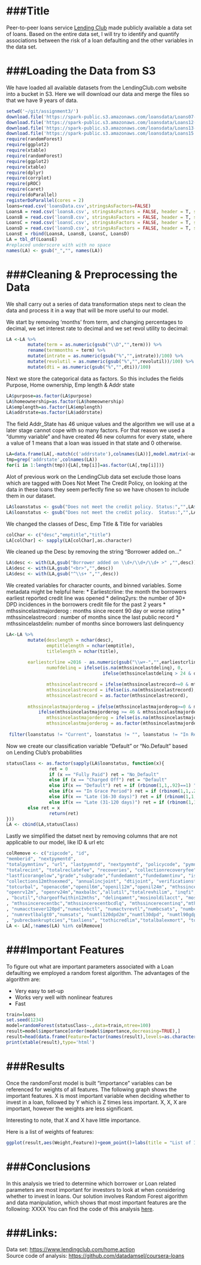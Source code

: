 ###Title
========================================================

Peer-to-peer loans service [Lending Club][lending] made publicly available a data set of loans. 
Based on the entire data set, I will try to identify and quantify associations between the risk of a loan defaulting 
and the other variables in the data set.

###Loading the Data from S3
============================
We have loaded all available datasets from the LendingClub.com website into a bucket in S3. Here we will download our data 
and merge the files so that we have 9 years of data.

```r
setwd('~/git/assignment3/')
download.file('https://spark-public.s3.amazonaws.com/loansdata/Loans07-11.csv',method='curl',destfile='loansA.csv')
download.file('https://spark-public.s3.amazonaws.com/loansdata/Loans12-13.csv',method='curl',destfile='loansB.csv')
download.file('https://spark-public.s3.amazonaws.com/loansdata/Loans13-14.csv',method='curl',destfile='loansC.csv')
download.file('https://spark-public.s3.amazonaws.com/loansdata/Loans15.csv',method='curl',destfile='loansD.csv')
require(randomForest)
require(ggplot2)
require(xtable)
require(randomForest)
require(ggplot2)
require(xtable)
require(dplyr)
require(corrplot)
require(pROC)
require(caret)
require(doParallel)
registerDoParallel(cores = 2)
loans=read.csv('loansData.csv',stringsAsFactors=FALSE)
LoansA = read.csv('loansA.csv', stringsAsFactors = FALSE, header = T, skip = 1)
LoansB = read.csv('loansB.csv', stringsAsFactors = FALSE, header = T, skip = 1)
LoansC = read.csv('loansC.csv', stringsAsFactors = FALSE, header = T, skip = 1)
LoansD = read.csv('loansD.csv', stringsAsFactors = FALSE, header = T, skip = 1)
LoansE = rbind(LoansA, LoansB, LoansC, LoansD)
LA = tbl_df(LoansE)
#replaced underscore with with no space
names(LA) <- gsub("_","", names(LA))
```
###Cleaning & Preprocessing the Data
============================
We shall carry out a series of data transformation steps next to clean the data and process
it in a way that will be more useful to our model.

We start by removing 'months' from term, and changing percentages to decimal, we set interest rate to decimal
and we set revol utility to decimal:
```r
LA <-LA %>%
        mutate(term = as.numeric(gsub("\\D","",term))) %>%
        rename(termmonths = term) %>%
        mutate(intrate = as.numeric(gsub("%","",intrate))/100) %>%
        mutate(revolutil = as.numeric(gsub("%","",revolutil))/100) %>%
        mutate(dti = as.numeric(gsub("%","",dti))/100)
```
Next we store the categorical data as factors.  So this includes the fields Purpose, Home ownership, Emp length & Addr state
```r
LA$purpose=as.factor(LA$purpose)
LA$homeownership=as.factor(LA$homeownership)
LA$emplength=as.factor(LA$emplength)
LA$addrstate=as.factor(LA$addrstate)
```
The field Addr_State has 46 unique values and the algorithm we will use at a later stage cannot cope with so many factors. 
For that reason we used a "dummy variable" and have created 46 new columns for every state, where a value of 1 means that
a loan was issued in that state and 0 otherwise.
```r
LA=data.frame(LA[,-match(c('addrstate'),colnames(LA))],model.matrix(~addrstate-1,LA))
tmp=grep('addrstate',colnames(LA))
for(i in 1:length(tmp)){LA[,tmp[i]]=as.factor(LA[,tmp[i]])}
```
Alot of previous work on the LendingClub data set exclude those loans which are tagged with Does Not Meet The Credit Policy, 
on looking at the data in these loans they seem perfectly fine so we have chosen to include them in our dataset.
```r
LA$loanstatus <- gsub("Does not meet the credit policy. Status:","",LA$loanstatus)
LA$loanstatus <- gsub("Does not meet the credit policy.  Status:","",LA$loanstatus)
```
We changed the classes of Desc, Emp Title & Title for variables
```r
colChar <- c("desc","emptitle","title")
LA[colChar] <- sapply(LA[colChar],as.character)
```
We cleaned up the Desc by removing the string "Borrower added on..."
```r
LA$desc <- with(LA,gsub("Borrower added on \\d+/\\d+/\\d+ >" ,"",desc))
LA$desc <- with(LA,gsub("<br>","",desc))
LA$desc <- with(LA,gsub("^\\s+ ","",desc))
```
We created variables for character counts, and binned variables. Some metadata might be helpful here:
   * Earliestcrline: the month the borrowers earliest reported credit line was opened
   * delinq2yrs: the number of 30+ DPD incidences in the borrowers credit file for the past 2 years
   * mthssincelastmajorderog : months since recent 90 day or worse rating
   * mthssincelastrecord : number of months since the last public record
   * mthssincelastdelin: number of months since borrowers last delinquency
```r
LA<-LA %>%
        mutate(desclength = nchar(desc),
               emptitlelength = nchar(emptitle),
               titlelength = nchar(title),
               
		earliestcrline =2016 - as.numeric(gsub("\\w+-","",earliestcrline)),
               numofdelinq = ifelse(is.na(mthssincelastdelinq), 0, 
                                    ifelse(mthssincelastdelinq > 24 & delinq2yrs == 0,1,delinq2yrs)),

               mthssincelastrecord = ifelse(mthssincelastrecord>=0 & mthssincelastrecord <=77, "0-77","78-129"),
               mthssincelastrecord = ifelse(is.na(mthssincelastrecord),"Never",mthssincelastrecord),
               mthssincelastrecord = as.factor(mthssincelastrecord),
               
		mthssincelastmajorderog = ifelse(mthssincelastmajorderog>=0 & mthssincelastmajorderog <=45,"0-45",
			ifelse(mthssincelastmajorderog >= 46 & mthssincelastmajorderog <=75, "46-75",">75")),
               mthssincelastmajorderog = ifelse(is.na(mthssincelastmajorderog),"Never",mthssincelastmajorderog),
               mthssincelastmajorderog = as.factor(mthssincelastmajorderog)) %>%
              
 filter(loanstatus != "Current", loanstatus != "", loanstatus != "In Review", loanstatus != "Expired", loanstatus != "Removed", loanstatus != "Withdrawn by Applicant", loanstatus != "In Funding", loanstatus != "Issuing", loanstatus != "Issued", loanstatus != "Not Yet Issued", loanstatus != "Partially Funded")
```
Now we create our classification variable "Default" or "No.Default" based on Lending Club's probabilities
```r
statusClass <- as.factor(sapply(LA$loanstatus, function(x){
                ret = 0
                if (x == "Fully Paid") ret = "No_Default" 
                else if (x == "Charged Off") ret = "Default" 
                else if(x == "Default") ret = if (rbinom(1,1,.92)==1) "Default" else "No_Default"
                else if(x == "In Grace Period") ret = if (rbinom(1,1,.24)==1) "Default" else "No_Default"
                else if(x == "Late (16-30 days)") ret = if (rbinom(1,1,.51)==1) "Default" else "No_Default"
                else if(x == "Late (31-120 days)") ret = if (rbinom(1,1,.72)==1) "Default" else "No_Default"
		else ret = x
                return(ret)
}))
LA <- cbind(LA,statusClass)
```
Lastly we simplified the datset next by removing columns that are not applicable to our model, like ID & url etc
```r
colRemove <- c("zipcode", "id", 
"memberid", "nextpymentd", 
"totalpymntinv", "url", "lastpymntd", "nextpymntd", "policycode", "pymntplan","totalpymnt", "totalrecprncp", 
"totalrecint", "totalreclatefee", "recoveries", "collectionrecoveryfee", "lastpymntamnt","lastficorangehigh",
"lastficorangelow","grade","subgrade","fundedamnt","fundedamntinv", "issued","lastcreditpulld", "totalacc", 
"collections12mthsexmed", "annualincjoint", "dtijoint", "verificationstatusjoint","accnowdelinq","totcollamt",
"totcurbal", "openacc6m","openil6m","openil12m","openil24m", "mthssincercntil","totalbalil", "ilutil",
"openrv12m", "openrv24m","maxbalbc","allutil","totalrevhilim", "inqfi","totalcutl","inqlast12m","accopenpast24mths", "avgcurbal","bcopentobuy"
, "bcutil","chargeoffwithin12mths", "delinqamnt","mosinoldilacct", "mosinoldrevtlop","mosinrcntrevtlop", "mosinrcnttl","mortacc"
, "mthssincerecentbc","mthssincerecentbcdlq", "mthssincerecentinq","mthssincerecentrevoldelinq"
, "numacctsever120pd","numactvbctl", "numactvrevtl","numbcsats", "numbctl","numiltl", "numoprevtl","numrevaccts"
, "numrevtlbalgt0","numsats", "numtl120dpd2m","numtl30dpd", "numtl90gdpd24m","numtloppast12m", "pcttlnvrdlq","percentbcgt75"
, "pubrecbankruptcies","taxliens", "tothicredlim","totalbalexmort", "totalbclimit","totalilhighcreditlimit"  )
LA <- LA[,!names(LA) %in% colRemove]
```

###Important Features
=============

To figure out what are important parameters associated with a Loan defaulting we employed a random forest algorithm. 
The advantages of the algorithm are:

   * Very easy to set-up
   * Works very well with nonlinear features
   * Fast

```r
train=loans
set.seed(1234)
model=randomForest(statusClass~.,data=train,ntree=100)
result=model$importance[order(model$importance,decreasing=TRUE),]
result=head(data.frame(Feature=factor(names(result),levels=as.character(names(result))),Weight=as.integer(model$importance[order(model$importance,decreasing=TRUE),])),15)c 
print(xtable(result),type='html')
```

###Results
=============

Once the randomForst model is built "importance" variables can be referenced for weights of all features. 
The following graph shows the important features. X is most important variable when deciding whether to invest in a loan, 
followed by Y which is Z times less important. X, X, X are important, however the weights are less significant. 

Interesting to note, that X and X have little importance. 

Here is a list of weights of features:

```r
ggplot(result,aes(Weight,Feature))+geom_point()+labs(title = "List of Important Features") 
```


###Conclusions
=============

In this analysis we tried to determine which borrower or Loan related parameters are most important 
for investors to look at when considering whether to invest in loans. Our solution involves Random Forest algorithm 
and data manipulation, which shows that most important features are the following: XXXX
You can find the code of this analysis [here][code].
   
###Links:
========
Data set: [https://www.lendingclub.com/home.action][lending]  
Source code of analysis: [https://github.com/datadamsel/coursera-loans][code]  

[lending]: https://www.lendingclub.com/home.action
[code]:https://github.com/datadamsel/Assignment3




